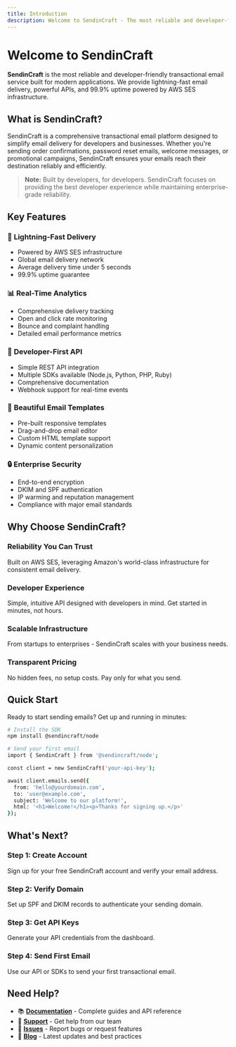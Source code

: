 ```yaml
---
title: Introduction
description: Welcome to SendinCraft - The most reliable and developer-friendly transactional email service
---
```


# Welcome to SendinCraft

**SendinCraft** is the most reliable and developer-friendly transactional email service built for modern applications. We provide lightning-fast email delivery, powerful APIs, and 99.9% uptime powered by AWS SES infrastructure.

## What is SendinCraft?

SendinCraft is a comprehensive transactional email platform designed to simplify email delivery for developers and businesses. Whether you're sending order confirmations, password reset emails, welcome messages, or promotional campaigns, SendinCraft ensures your emails reach their destination reliably and efficiently.

> **Note:** Built by developers, for developers. SendinCraft focuses on providing the best developer experience while maintaining enterprise-grade reliability.

## Key Features

### 🚀 **Lightning-Fast Delivery**
- Powered by AWS SES infrastructure
- Global email delivery network
- Average delivery time under 5 seconds
- 99.9% uptime guarantee

### 📊 **Real-Time Analytics**
- Comprehensive delivery tracking
- Open and click rate monitoring
- Bounce and complaint handling
- Detailed email performance metrics

### 🔧 **Developer-First API**
- Simple REST API integration
- Multiple SDKs available (Node.js, Python, PHP, Ruby)
- Comprehensive documentation
- Webhook support for real-time events

### 🎨 **Beautiful Email Templates**
- Pre-built responsive templates
- Drag-and-drop email editor
- Custom HTML template support
- Dynamic content personalization

### 🔒 **Enterprise Security**
- End-to-end encryption
- DKIM and SPF authentication
- IP warming and reputation management
- Compliance with major email standards

## Why Choose SendinCraft?

### Reliability You Can Trust
Built on AWS SES, leveraging Amazon's world-class infrastructure for consistent email delivery.

### Developer Experience  
Simple, intuitive API designed with developers in mind. Get started in minutes, not hours.

### Scalable Infrastructure
From startups to enterprises - SendinCraft scales with your business needs.

### Transparent Pricing
No hidden fees, no setup costs. Pay only for what you send.

## Quick Start

Ready to start sending emails? Get up and running in minutes:

```bash
# Install the SDK
npm install @sendincraft/node

# Send your first email
import { SendinCraft } from '@sendincraft/node';

const client = new SendinCraft('your-api-key');

await client.emails.send({
  from: 'hello@yourdomain.com',
  to: 'user@example.com',
  subject: 'Welcome to our platform!',
  html: '<h1>Welcome!</h1><p>Thanks for signing up.</p>'
});
```

## What's Next?

### Step 1: Create Account
Sign up for your free SendinCraft account and verify your email address.

### Step 2: Verify Domain
Set up SPF and DKIM records to authenticate your sending domain.

### Step 3: Get API Keys
Generate your API credentials from the dashboard.

### Step 4: Send First Email
Use our API or SDKs to send your first transactional email.

## Need Help?

- 📚 **[Documentation](/docs)** - Complete guides and API reference
- 💬 **[Support](mailto:support@sendincraft.com)** - Get help from our team
- 🐛 **[Issues](https://github.com/sendincraft/issues)** - Report bugs or request features
- 📝 **[Blog](/blog)** - Latest updates and best practices